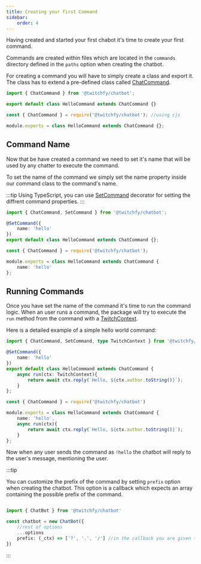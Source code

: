 ```yaml
---
title: Creating your first Command
sidebar:
    order: 4
---
```



Having created and started your first chabot it's time to create your first command.

Commands are created within files which are located in the `commands` directory defined in the `paths` option when creating the chatbot.

For creating a command you will have to simply create a class and export it. The class has to extend a pre-defined class called [ChatCommand](/api/chatbot/classes/chatcommand). 


<Tabs>
<TabItem label="TypeScript">

```ts showLineNumbers copy title="commands/hello.ts"
import { ChatCommand } from '@twitchfy/chatbot';

export default class HelloCommand extends ChatCommand {}
```
</TabItem>

<TabItem label="JavaScript">

```ts showLineNumbers copy title="commands/hello.js"
const { ChatCommand } = require('@twitchfy/chatbot'); //using cjs

module.exports = class HelloCommand extends ChatCommand {};
```
</TabItem>
</Tabs>

## Command Name

Now that be have created a command we need to set it's name that will be used by any chatter to execute the command.

To set the name of the command we simply set the name property inside our command class to the command's name.

:::tip
Using TypeScript, you can use [SetCommand](/api/chatbot/functions/setcommand) decorator for setting the diffrent command properties.
:::

<Tabs>
<TabItem label="TypeScript">

```ts showLineNumbers copy title="commands/hello.ts"
import { ChatCommand, SetCommand } from '@twitchfy/chatbot';

@SetCommand({
    name: 'hello'
})
export default class HelloCommand extends ChatCommand {};
```
</TabItem>
<TabItem label="JavaScript">

```ts showLineNumbers copy title="commands/hello.js"
const { ChatCommand } = require('@twitchfy/chatbot');

module.exports = class HelloCommand extends ChatCommand {
    name: 'hello'
};
```
</TabItem>
</Tabs>

## Running Commands

Once you have set the name of the command it's time to run the command logic. When an user runs a command, the package will try to execute the `run` method from the command with a [TwitchContext](/api/chatbot/classes/twitchcontext). 

Here is a detailed example of a simple hello world command:

<Tabs>
<TabItem label="TypeScript">

```ts showLineNumbers copy title="commands/hello.ts"
import { ChatCommand, SetCommand, type TwitchContext } from '@twitchfy/chatbot';

@SetCommand({
    name: 'hello'
})
export default class HelloCommand extends ChatCommand {
    async run(ctx: TwitchContext){
        return await ctx.reply(`Hello, ${ctx.author.toString()}`);
    }
};
```
</TabItem>
<TabItem label="JavaScript">

```ts showLineNumbers copy title="commands/hello.js"
const { ChatCommand } = require('@twitchfy/chatbot')

module.exports = class HelloCommand extends ChatCommand {
    name: 'hello',
    async run(ctx){
        return await ctx.reply(`Hello, ${ctx.author.toString()}`);
    }
};
```

Now when any user sends the command as `!hello` the chatbot will reply to the user's message, mentioning the user.

</TabItem>
</Tabs>

:::tip

You can customize the prefix of the command by setting `prefix` option when creating the chatbot. This option is a callback which expects an array containing the possible prefix of the command.

```ts showLineNumbers copy wrap

import { ChatBot } from '@twitchfy/chatbot'

const chatbot = new ChatBot({
    //rest of options
    ...options
    prefix: (_ctx) => ['?', '.', '/'] //in the callback you are given the context of the possible command so you can customize it in the current context.
})
```
:::
